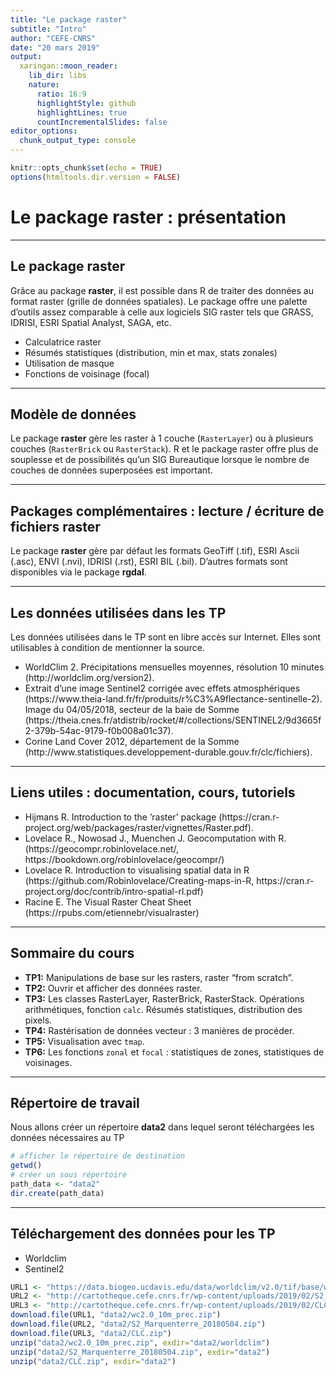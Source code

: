 ```yaml
---
title: "Le package raster"
subtitle: "Intro"
author: "CEFE-CNRS"
date: "20 mars 2019"
output:
  xaringan::moon_reader:
    lib_dir: libs
    nature:
      ratio: 16:9
      highlightStyle: github
      highlightLines: true
      countIncrementalSlides: false
editor_options: 
  chunk_output_type: console
---
```


```r
knitr::opts_chunk$set(echo = TRUE)
options(htmltools.dir.version = FALSE)
```


# Le package raster : présentation

---

## Le package raster

Grâce au package **raster**, il est possible dans R de traiter des données au format raster (grille de données spatiales). Le package offre une palette d'outils assez comparable à celle aux logiciels SIG raster tels que GRASS, IDRISI, ESRI Spatial Analyst, SAGA, etc.

* Calculatrice raster
* Résumés statistiques (distribution, min et max, stats zonales)
* Utilisation de masque
* Fonctions de voisinage (focal)

---

## Modèle de données
Le package **raster** gère les raster à 1 couche (`RasterLayer`) ou à plusieurs couches (`RasterBrick` ou `RasterStack`).
R et le package raster offre plus de souplesse et de possibilités qu'un SIG Bureautique lorsque le nombre de couches de données superposées est important.

---

## Packages complémentaires : lecture / écriture de fichiers raster
Le package **raster** gère par défaut les formats GeoTiff (.tif), ESRI Ascii (.asc), ENVI (.nvi), IDRISI (.rst), ESRI BIL (.bil). 
D'autres formats sont disponibles via le package **rgdal**.

---

## Les données utilisées dans les TP
Les données utilisées dans le TP sont en libre accès sur Internet. Elles sont utilisables à condition de mentionner la source.

* WorldClim 2. Précipitations mensuelles moyennes, résolution 10 minutes (http://worldclim.org/version2).
* Extrait d'une image Sentinel2 corrigée avec effets atmosphériques (https://www.theia-land.fr/fr/produits/r%C3%A9flectance-sentinelle-2). Image du 04/05/2018, secteur de la baie de Somme (https://theia.cnes.fr/atdistrib/rocket/#/collections/SENTINEL2/9d3665f2-379b-54ac-9179-f0b008a01c37). 
* Corine Land Cover 2012, département de la Somme (http://www.statistiques.developpement-durable.gouv.fr/clc/fichiers).

---

## Liens utiles : documentation, cours, tutoriels
* Hijmans R. Introduction to the ’raster’ package (https://cran.r-project.org/web/packages/raster/vignettes/Raster.pdf).
* Lovelace R., Nowosad J., Muenchen J. Geocomputation with R. (https://geocompr.robinlovelace.net/, https://bookdown.org/robinlovelace/geocompr/)
* Lovelace R. Introduction to visualising spatial data in R (https://github.com/Robinlovelace/Creating-maps-in-R, https://cran.r-project.org/doc/contrib/intro-spatial-rl.pdf) 
* Racine E. The Visual Raster Cheat Sheet (https://rpubs.com/etiennebr/visualraster) 

---

## Sommaire du cours

- **TP1:** Manipulations de base sur les rasters, raster "from scratch".
- **TP2:** Ouvrir et afficher des données raster.
- **TP3:** Les classes RasterLayer, RasterBrick, RasterStack. 
Opérations arithmétiques, fonction `calc`. Résumés statistiques, distribution des pixels.
- **TP4:** Rastérisation de données vecteur : 3 manières de procéder.
- **TP5:** Visualisation avec `tmap`.
- **TP6:** Les fonctions `zonal` et `focal` : statistiques de zones, statistiques de voisinages.

---

## Répertoire de travail

Nous allons créer un répertoire **data2** dans lequel seront téléchargées les 
données nécessaires au TP

```r
# afficher le répertoire de destination
getwd()
# créer un sous répertoire
path_data <- "data2"
dir.create(path_data)
```

---

## Téléchargement des données pour les TP

- Worldclim 
- Sentinel2

```r
URL1 <- "https://data.biogeo.ucdavis.edu/data/worldclim/v2.0/tif/base/wc2.0_10m_prec.zip"
URL2 <- "http://cartotheque.cefe.cnrs.fr/wp-content/uploads/2019/02/S2_Marquenterre_20180504.zip"
URL3 <- "http://cartotheque.cefe.cnrs.fr/wp-content/uploads/2019/02/CLC.zip"
download.file(URL1, "data2/wc2.0_10m_prec.zip")
download.file(URL2, "data2/S2_Marquenterre_20180504.zip")
download.file(URL3, "data2/CLC.zip")
unzip("data2/wc2.0_10m_prec.zip", exdir="data2/worldclim")
unzip("data2/S2_Marquenterre_20180504.zip", exdir="data2")
unzip("data2/CLC.zip", exdir="data2")

```
